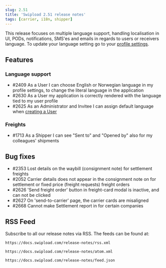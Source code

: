 ```yaml
---
slug: 2.51
title: 'Swipload 2.51 release notes'
tags: [carrier, i18n, shipper]
---
```



This release focuses on multiple language support, handling localisation in UI, PODs, notifications, SMS'es and emails in regards to users or receivers language. To update your language setting go to your [profile settings](https://app.swipload.no/settings/your-profile).

## Features

### Language support

- #2409 As a User I can choose English or Norwegian language in my profile settings, to change the literal language in the application
- #2630 As a User my application is correctly rendered with the language tied to my user profile
- #2625 As an Administrator and Invitee I can assign default language when [creating a User](https://app.swipload.no/settings/swipload-users)

### Freights

- #1713 As a Shipper I can see "Sent to" and "Opened by" also for my colleagues' shipments

## Bug fixes

- #2353 Lost details on the waybill (consignment note) for settlement freights
- #2052 Carrier details does not appear in the consignment note on for settlement or fixed price (freight requests) freight orders
- #2626 'Send freight order' button in freight-card modal is inactive, and can not be clicked
- #2627 On 'send-to-carrier' page, the carrier cards are misaligned
- #2668 Cannot make Settlement report in for certain companies

## RSS Feed

Subscribe to all our release notes via RSS. The feeds can be found at:

<Tabs>
<TabItem value="RSS">

```text
https://docs.swipload.com/release-notes/rss.xml
```

</TabItem>
<TabItem value="Atom">

```text
https://docs.swipload.com/release-notes/atom.xml
```

</TabItem>
<TabItem value="JSON">

```text
https://docs.swipload.com/release-notes/feed.json
```

</TabItem>
</Tabs>
